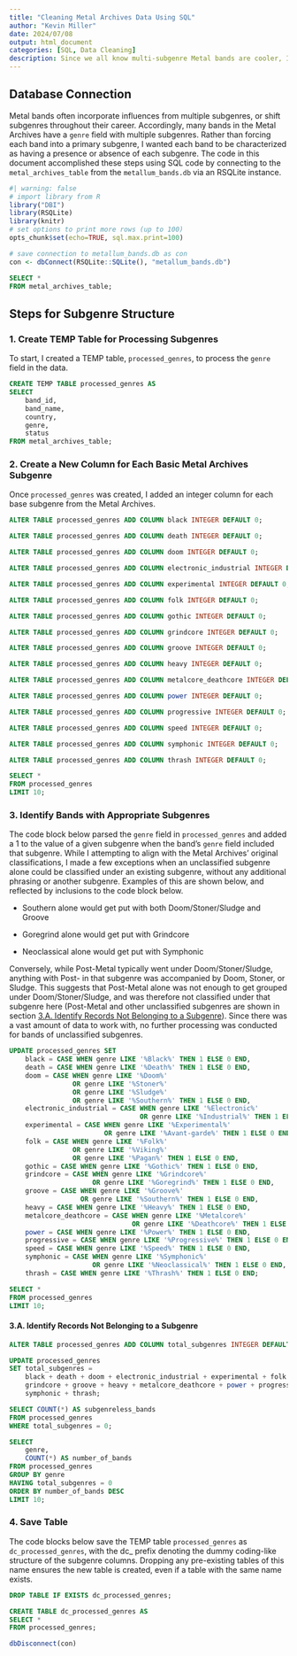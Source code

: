 ```yaml
---
title: "Cleaning Metal Archives Data Using SQL"
author: "Kevin Miller"
date: 2024/07/08
output: html_document
categories: [SQL, Data Cleaning]
description: Since we all know multi-subgenre Metal bands are cooler, I parsed the genre field so each band could represent multiple subgenres. 
---
```


## Database Connection

Metal bands often incorporate influences from multiple subgenres, or shift subgenres throughout their career. Accordingly, many bands in the Metal Archives have a `genre` field with multiple subgenres. Rather than forcing each band into a primary subgenre, I wanted each band to be characterized as having a presence or absence of each subgenre. The code in this document accomplished these steps using SQL code by connecting to the `metal_archives_table` from the `metallum_bands.db` via an RSQLite instance.

```r
#| warning: false
# import library from R
library("DBI")
library(RSQLite)
library(knitr)
# set options to print more rows (up to 100)
opts_chunk$set(echo=TRUE, sql.max.print=100)
```

```r
# save connection to metallum_bands.db as con
con <- dbConnect(RSQLite::SQLite(), "metallum_bands.db")
```

```sql
SELECT * 
FROM metal_archives_table;
```

## Steps for Subgenre Structure

### 1. Create TEMP Table for Processing Subgenres

To start, I created a TEMP table, `processed_genres`, to process the `genre` field in the data.

```sql
CREATE TEMP TABLE processed_genres AS
SELECT 
    band_id, 
    band_name,
    country,
    genre, 
    status
FROM metal_archives_table;
```

### 2. Create a New Column for Each Basic Metal Archives Subgenre

Once `processed_genres` was created, I added an integer column for each base subgenre from the Metal Archives.

```sql
ALTER TABLE processed_genres ADD COLUMN black INTEGER DEFAULT 0;
```

```sql
ALTER TABLE processed_genres ADD COLUMN death INTEGER DEFAULT 0;
```

```sql
ALTER TABLE processed_genres ADD COLUMN doom INTEGER DEFAULT 0;
```

```sql
ALTER TABLE processed_genres ADD COLUMN electronic_industrial INTEGER DEFAULT 0;
```

```sql
ALTER TABLE processed_genres ADD COLUMN experimental INTEGER DEFAULT 0;
```

```sql
ALTER TABLE processed_genres ADD COLUMN folk INTEGER DEFAULT 0;
```

```sql
ALTER TABLE processed_genres ADD COLUMN gothic INTEGER DEFAULT 0;
```

```sql
ALTER TABLE processed_genres ADD COLUMN grindcore INTEGER DEFAULT 0;
```

```sql
ALTER TABLE processed_genres ADD COLUMN groove INTEGER DEFAULT 0;
```

```sql
ALTER TABLE processed_genres ADD COLUMN heavy INTEGER DEFAULT 0;
```

```sql
ALTER TABLE processed_genres ADD COLUMN metalcore_deathcore INTEGER DEFAULT 0;
```

```sql
ALTER TABLE processed_genres ADD COLUMN power INTEGER DEFAULT 0;
```

```sql
ALTER TABLE processed_genres ADD COLUMN progressive INTEGER DEFAULT 0;
```

```sql
ALTER TABLE processed_genres ADD COLUMN speed INTEGER DEFAULT 0;
```

```sql
ALTER TABLE processed_genres ADD COLUMN symphonic INTEGER DEFAULT 0;
```

```sql
ALTER TABLE processed_genres ADD COLUMN thrash INTEGER DEFAULT 0;
```

```sql
SELECT * 
FROM processed_genres
LIMIT 10;
```

### 3. Identify Bands with Appropriate Subgenres

The code block below parsed the `genre` field in `processed_genres` and added a 1 to the value of a given subgenre when the band's `genre` field included that subgenre. While I attempting to align with the Metal Archives' original classifications, I made a few exceptions when an unclassified subgenre alone could be classified under an existing subgenre, without any additional phrasing or another subgenre. Examples of this are shown below, and reflected by inclusions to the code block below.

-   Southern alone would get put with both Doom/Stoner/Sludge and Groove

-   Goregrind alone would get put with Grindcore

-   Neoclassical alone would get put with Symphonic

Conversely, while Post-Metal typically went under Doom/Stoner/Sludge, anything with Post- in that subgenre was accompanied by Doom, Stoner, or Sludge. This suggests that Post-Metal alone was not enough to get grouped under Doom/Stoner/Sludge, and was therefore not classified under that subgenre here (Post-Metal and other unclassified subgenres are shown in section [3.A. Identify Records Not Belonging to a Subgenre]). Since there was a vast amount of data to work with, no further processing was conducted for bands of unclassified subgenres.

```sql
UPDATE processed_genres SET
    black = CASE WHEN genre LIKE '%Black%' THEN 1 ELSE 0 END,
    death = CASE WHEN genre LIKE '%Death%' THEN 1 ELSE 0 END,
    doom = CASE WHEN genre LIKE '%Doom%' 
                OR genre LIKE '%Stoner%' 
                OR genre LIKE '%Sludge%' 
                OR genre LIKE '%Southern%' THEN 1 ELSE 0 END,
    electronic_industrial = CASE WHEN genre LIKE '%Electronic%' 
                                 OR genre LIKE '%Industrial%' THEN 1 ELSE 0 END,
    experimental = CASE WHEN genre LIKE '%Experimental%' 
                        OR genre LIKE '%Avant-garde%' THEN 1 ELSE 0 END,
    folk = CASE WHEN genre LIKE '%Folk%' 
                OR genre LIKE '%Viking%'
                OR genre LIKE '%Pagan%' THEN 1 ELSE 0 END,
    gothic = CASE WHEN genre LIKE '%Gothic%' THEN 1 ELSE 0 END,
    grindcore = CASE WHEN genre LIKE '%Grindcore%' 
                     OR genre LIKE '%Goregrind%' THEN 1 ELSE 0 END,
    groove = CASE WHEN genre LIKE '%Groove%' 
                  OR genre LIKE '%Southern%' THEN 1 ELSE 0 END,
    heavy = CASE WHEN genre LIKE '%Heavy%' THEN 1 ELSE 0 END,
    metalcore_deathcore = CASE WHEN genre LIKE '%Metalcore%' 
                               OR genre LIKE '%Deathcore%' THEN 1 ELSE 0 END,
    power = CASE WHEN genre LIKE '%Power%' THEN 1 ELSE 0 END,
    progressive = CASE WHEN genre LIKE '%Progressive%' THEN 1 ELSE 0 END,
    speed = CASE WHEN genre LIKE '%Speed%' THEN 1 ELSE 0 END,
    symphonic = CASE WHEN genre LIKE '%Symphonic%' 
                     OR genre LIKE '%Neoclassical%' THEN 1 ELSE 0 END,
    thrash = CASE WHEN genre LIKE '%Thrash%' THEN 1 ELSE 0 END;
```

```sql
SELECT * 
FROM processed_genres
LIMIT 10;
```

#### 3.A. Identify Records Not Belonging to a Subgenre

```sql
ALTER TABLE processed_genres ADD COLUMN total_subgenres INTEGER DEFAULT 0;
```

```sql
UPDATE processed_genres
SET total_subgenres = 
    black + death + doom + electronic_industrial + experimental + folk +  gothic + 
    grindcore + groove + heavy + metalcore_deathcore + power + progressive + speed + 
    symphonic + thrash;
```

```sql
SELECT COUNT(*) AS subgenreless_bands 
FROM processed_genres
WHERE total_subgenres = 0;
```

```sql
SELECT 
    genre, 
    COUNT(*) AS number_of_bands
FROM processed_genres
GROUP BY genre
HAVING total_subgenres = 0
ORDER BY number_of_bands DESC
LIMIT 10;
```

### 4. Save Table

The code blocks below save the TEMP table `processed_genres` as `dc_processed_genres`, with the dc\_ prefix denoting the dummy coding-like structure of the subgenre columns. Dropping any pre-existing tables of this name ensures the new table is created, even if a table with the same name exists.

```sql
DROP TABLE IF EXISTS dc_processed_genres;
```

```sql
CREATE TABLE dc_processed_genres AS 
SELECT * 
FROM processed_genres;
```

```r
dbDisconnect(con)
```
